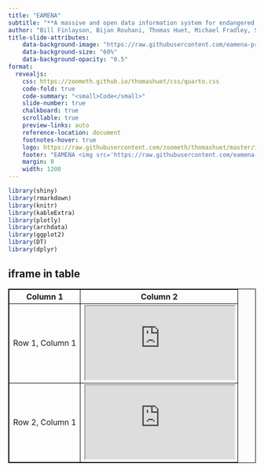 ```yaml
---
title: "EAMENA"
subtitle: "**A massive and open data information system for endangered archaeology and cultural heritage**"
author: "Bill Finlayson, Bijan Rouhani, Thomas Huet, Michael Fradley, Sayantani Neogi, Melisa Holloway, Andrew Wilson"
title-slide-attributes:
    data-background-image: "https://raw.githubusercontent.com/eamena-project/eamena-arches-dev/master/www/eamenaDB-bck.png"
    data-background-size: "60%"
    data-background-opacity: "0.5"
format:
  revealjs: 
    css: https://zoometh.github.io/thomashuet/css/quarto.css
    code-fold: true
    code-summary: "<small>Code</small>"
    slide-number: true
    chalkboard: true
    scrollable: true
    preview-links: auto
    reference-location: document
    footnotes-hover: true
    logo: https://raw.githubusercontent.com/zoometh/thomashuet/master/img/inst-uni-oxford_.png
    footer: "EAMENA <img src='https://raw.githubusercontent.com/eamena-project/eamena-arches-dev/master/www/logo_black.png' style='height: 40px;vertical-align: middle;'> <https://github.com/eamena-project> GMPCA, Nice, 2023"
    margin: 0
    width: 1200
---
```


```r
library(shiny)
library(rmarkdown)
library(knitr)
library(kableExtra)
library(plotly)
library(archdata)
library(ggplot2)
library(DT)
library(dplyr)
```




## iframe in table

<html>
<head>
	<title>Iframe in Table Example</title>
	<style>
		table, th, td {
			border: 1px solid black;
			border-collapse: collapse;
		}
		iframe {
			width: 100%;
			height: 100%;
		}
	</style>
</head>
<body>
	<table>
		<tr>
			<th>Column 1</th>
			<th>Column 2</th>
		</tr>
		<tr>
			<td>Row 1, Column 1</td>
			<td><iframe src="https://www.google.com"></iframe></td>
		</tr>
		<tr>
			<td>Row 2, Column 1</td>
			<td><iframe src="https://www.youtube.com"></iframe></td>
		</tr>
	</table>
</body>
</html>


